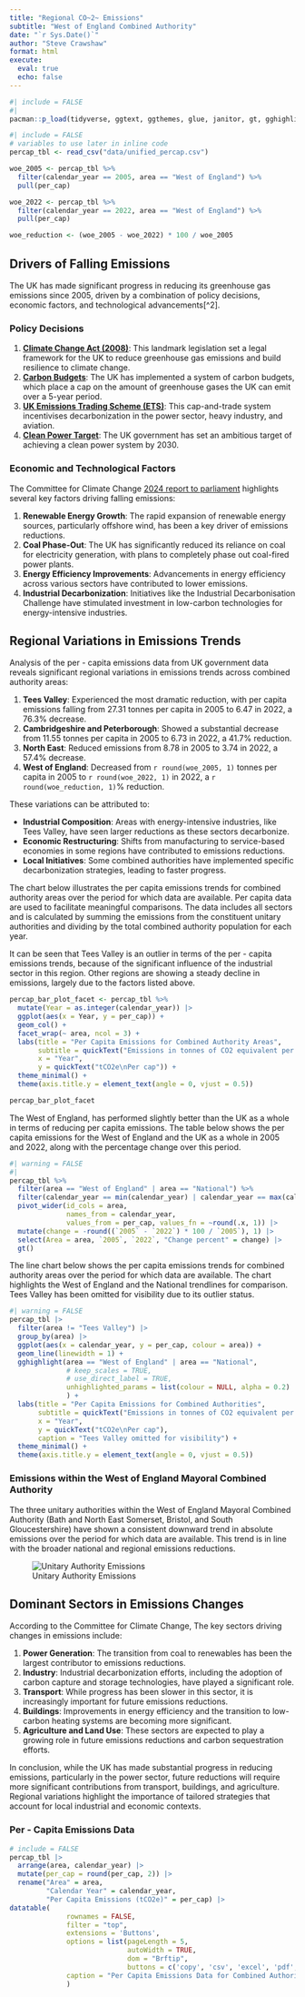 ```yaml
---
title: "Regional CO~2~ Emissions"
subtitle: "West of England Combined Authority"
date: "`r Sys.Date()`"
author: "Steve Crawshaw"
format: html
execute: 
  eval: true
  echo: false
---
```


<!-- reference-doc: template.docx -->
<!--     prefer-html: true -->


```r
#| include = FALSE
#| 
pacman::p_load(tidyverse, ggtext, ggthemes, glue, janitor, gt, gghighlight, openair, DT)

```
```r
#| include = FALSE
# variables to use later in inline code
percap_tbl <- read_csv("data/unified_percap.csv")

woe_2005 <- percap_tbl %>% 
  filter(calendar_year == 2005, area == "West of England") %>%
  pull(per_cap) 

woe_2022 <- percap_tbl %>%
  filter(calendar_year == 2022, area == "West of England") %>%
  pull(per_cap) 

woe_reduction <- (woe_2005 - woe_2022) * 100 / woe_2005

```

## Drivers of Falling Emissions


The UK has made significant progress in reducing its greenhouse gas emissions since 2005, driven by a combination of policy decisions, economic factors, and technological advancements[^2].

### Policy Decisions

1. **[Climate Change Act (2008)](https://www.google.com/url?sa=t&rct=j&q=&esrc=s&source=web&cd=&cad=rja&uact=8&ved=2ahUKEwjpnYXqsM-LAxU-UUEAHcGRJTgQFnoECCwQAQ&url=https%3A%2F%2Fwww.legislation.gov.uk%2Fukpga%2F2008%2F27%2Fcontents&usg=AOvVaw3JTme_mHOHn9u37X5uQ3uB&opi=89978449)**: This landmark legislation set a legal framework for the UK to reduce greenhouse gas emissions and build resilience to climate change.
2. **[Carbon Budgets](https://www.gov.uk/government/publications/uks-2035-nationally-determined-contribution-ndc-emissions-reduction-target-under-the-paris-agreement/united-kingdom-of-great-britain-and-northern-irelands-2035-nationally-determined-contribution)**: The UK has implemented a system of carbon budgets, which place a cap on the amount of greenhouse gases the UK can emit over a 5-year period.
3. **[UK Emissions Trading Scheme (ETS)](https://www.google.com/url?sa=t&rct=j&q=&esrc=s&source=web&cd=&cad=rja&uact=8&ved=2ahUKEwiej7aqsc-LAxXfUkEAHfJsIpEQFnoECBMQAQ&url=https%3A%2F%2Fwww.gov.uk%2Fgovernment%2Fpublications%2Fparticipating-in-the-uk-ets%2Fparticipating-in-the-uk-ets&usg=AOvVaw04egsHArVmAxEzaHmQEKqF&opi=89978449)**: This cap-and-trade system incentivises decarbonization in the power sector, heavy industry, and aviation.
4. **[Clean Power Target](https://www.google.com/url?sa=t&rct=j&q=&esrc=s&source=web&cd=&cad=rja&uact=8&ved=2ahUKEwi8lvy6sc-LAxU4V0EAHc-lLKIQFnoECA0QAQ&url=https%3A%2F%2Fwww.gov.uk%2Fgovernment%2Fpublications%2Fclean-power-2030-action-plan&usg=AOvVaw2Pz6qCy-MQmbaIndCDWX8n&opi=89978449)**: The UK government has set an ambitious target of achieving a clean power system by 2030.

### Economic and Technological Factors

The Committee for Climate Change [2024 report to parliament](https://www.theccc.org.uk/publication/progress-in-reducing-emissions-2024-report-to-parliament/) highlights several key factors driving falling emissions:

1. **Renewable Energy Growth**: The rapid expansion of renewable energy sources, particularly offshore wind, has been a key driver of emissions reductions.
2. **Coal Phase-Out**: The UK has significantly reduced its reliance on coal for electricity generation, with plans to completely phase out coal-fired power plants.
3. **Energy Efficiency Improvements**: Advancements in energy efficiency across various sectors have contributed to lower emissions.
4. **Industrial Decarbonization**: Initiatives like the Industrial Decarbonisation Challenge have stimulated investment in low-carbon technologies for energy-intensive industries.

## Regional Variations in Emissions Trends

Analysis of the per - capita emissions data from UK government data reveals significant regional variations in emissions trends across combined authority areas:

1. **Tees Valley**: Experienced the most dramatic reduction, with per capita emissions falling from 27.31 tonnes per capita in 2005 to 6.47 in 2022, a 76.3% decrease.
2. **Cambridgeshire and Peterborough**: Showed a substantial decrease from 11.55 tonnes per capita in 2005 to 6.73 in 2022, a 41.7% reduction.
3. **North East**: Reduced emissions from 8.78 in 2005 to 3.74 in 2022, a 57.4% decrease.
4. **West of England**: Decreased from `r round(woe_2005, 1)` tonnes per capita in 2005 to `r round(woe_2022, 1)` in 2022, a `r round(woe_reduction, 1)`% reduction.

These variations can be attributed to:

- **Industrial Composition**: Areas with energy-intensive industries, like Tees Valley, have seen larger reductions as these sectors decarbonize.
- **Economic Restructuring**: Shifts from manufacturing to service-based economies in some regions have contributed to emissions reductions.
- **Local Initiatives**: Some combined authorities have implemented specific decarbonization strategies, leading to faster progress.

The chart below illustrates the per capita emissions trends for combined authority areas over the period for which data are available. Per capita data are used to facilitate meaningful comparisons. The data includes all sectors and is calculated by summing the emissions from the constituent unitary authorities and dividing by the total combined authority population for each year.

It can be seen that Tees Valley is an outlier in terms of the per - capita emissions trends, because of the significant influence of the industrial sector in this region. Other regions are showing a steady decline in emissions, largely due to the factors listed above.

```r

percap_bar_plot_facet <- percap_tbl %>% 
  mutate(Year = as.integer(calendar_year)) |> 
  ggplot(aes(x = Year, y = per_cap)) +
  geom_col() +
  facet_wrap(~ area, ncol = 3) + 
  labs(title = "Per Capita Emissions for Combined Authority Areas",
       subtitle = quickText("Emissions in tonnes of CO2 equivalent per person"),
       x = "Year",
       y = quickText("tCO2e\nPer cap")) +
  theme_minimal() +
  theme(axis.title.y = element_text(angle = 0, vjust = 0.5))

percap_bar_plot_facet

```
The West of England, has performed slightly better than the UK as a whole in terms of reducing per capita emissions. The table below shows the per capita emissions for the West of England and the UK as a whole in 2005 and 2022, along with the percentage change over this period.
  
```r
#| warning = FALSE
#| 
percap_tbl %>%
  filter(area == "West of England" | area == "National") %>% 
  filter(calendar_year == min(calendar_year) | calendar_year == max(calendar_year)) %>%
  pivot_wider(id_cols = area, 
              names_from = calendar_year, 
              values_from = per_cap, values_fn = ~round(.x, 1)) |>
  mutate(change = -round((`2005` - `2022`) * 100 / `2005`), 1) |>
  select(Area = area, `2005`, `2022`, "Change percent" = change) |>
  gt()

```

The line chart below shows the per capita emissions trends for combined authority areas over the period for which data are available. The chart highlights the West of England and the National trendlines for comparison. Tees Valley has been omitted for visibility due to its outlier status.

```r
#| warning = FALSE
percap_tbl |> 
  filter(area != "Tees Valley") |> 
  group_by(area) |> 
  ggplot(aes(x = calendar_year, y = per_cap, colour = area)) +
  geom_line(linewidth = 1) +
  gghighlight(area == "West of England" | area == "National",
              # keep_scales = TRUE,
              # use_direct_label = TRUE,
              unhighlighted_params = list(colour = NULL, alpha = 0.2)
              ) +
  labs(title = "Per Capita Emissions for Combined Authorities",
       subtitle = quickText("Emissions in tonnes of CO2 equivalent per person"),
       x = "Year",
       y = quickText("tCO2e\nPer cap"),
       caption = "Tees Valley omitted for visibility") +
  theme_minimal() +
  theme(axis.title.y = element_text(angle = 0, vjust = 0.5))

```

### Emissions within the West of England Mayoral Combined Authority

The three unitary authorities within the West of England Mayoral Combined Authority (Bath and North East Somerset, Bristol, and South Gloucestershire) have shown a consistent downward trend in absolute emissions over the period for which data are available. This trend is in line with the broader national and regional emissions reductions.

![Unitary Authority Emissions](plots/bar-17983-chart-2.png)

## Dominant Sectors in Emissions Changes

According to the Committee for Climate Change, The key sectors driving changes in emissions include:

1. **Power Generation**: The transition from coal to renewables has been the largest contributor to emissions reductions.
2. **Industry**: Industrial decarbonization efforts, including the adoption of carbon capture and storage technologies, have played a significant role.
3. **Transport**: While progress has been slower in this sector, it is increasingly important for future emissions reductions.
4. **Buildings**: Improvements in energy efficiency and the transition to low-carbon heating systems are becoming more significant.
5. **Agriculture and Land Use**: These sectors are expected to play a growing role in future emissions reductions and carbon sequestration efforts.

In conclusion, while the UK has made substantial progress in reducing emissions, particularly in the power sector, future reductions will require more significant contributions from transport, buildings, and agriculture. Regional variations highlight the importance of tailored strategies that account for local industrial and economic contexts.


### Per - Capita Emissions Data

```r
# include = FALSE
percap_tbl |> 
  arrange(area, calendar_year) |>
  mutate(per_cap = round(per_cap, 2)) |> 
  rename("Area" = area,
         "Calendar Year" = calendar_year,
         "Per Capita Emissions (tCO2e)" = per_cap) |>
datatable(
              rownames = FALSE,
              filter = "top",
              extensions = 'Buttons',
              options = list(pageLength = 5,
                             autoWidth = TRUE,
                             dom = "Brftip",
                             buttons = c('copy', 'csv', 'excel', 'pdf', 'print'),
              caption = "Per Capita Emissions Data for Combined Authority Areas: 2005:2022")
              )
```

